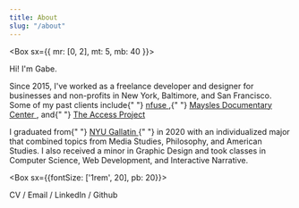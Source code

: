 ```yaml
---
title: About
slug: "/about"
---
```



<Box sx={{ mr: [0, 2], mt: 5, mb: 40 }}>
  <p>Hi! I'm Gabe.</p>
  <p>
    Since 2015, I've worked as a freelance developer and designer for
    businesses and non-profits in New York, Baltimore, and San Francisco. Some
    of my past clients include{" "}
    <a
      target="_blank"
      rel="noopener noreferrer"
      href="https://nfusemagnesium.com"
    >
      nfuse
    </a>
    ,{" "}
    <a target="_blank" rel="noopener noreferrer" href="https://www.maysles.org">
      Maysles Documentary Center
    </a>
    , and{" "}
    <a
      target="_blank"
      rel="noopener noreferrer"
      href="https://accessprojectca.org"
    >
      The Access Project
    </a>
  </p>

  <p>
    I graduated from{" "}
    <a
      target="_blank"
      rel="noopener noreferrer"
      href="https://gallatin.nyu.edu"
    >
      NYU Gallatin
    </a>{" "}
    in 2020 with an individualized major that combined topics from Media
    Studies, Philosophy, and American Studies. I also received a minor in
    Graphic Design and took classes in Computer Science, Web Development, and
    Interactive Narrative.
  </p>
</Box>

<Box sx={{fontSize: ['1rem', 20], pb: 20}}>
  <Link
    target="_blank"
    rel="noopener noreferrer"
    href={`/Resume-2022.pdf`}
    >
    CV
  </Link>
  <Text sx={{color: 'muted'}}> / </Text>
  <Link
    href="mailto:contact@gabedonner.com"
    >
    Email
  </Link>
  <Text sx={{color: 'muted'}}> / </Text>

  <Link
    target="_blank"
    rel="noopener noreferrer"
    href="https://www.linkedin.com/in/gabedonner/"
    >
    LinkedIn
  </Link>
  <Text sx={{color: 'muted'}}> / </Text>
  <Link
    target="_blank"
    rel="noopener noreferrer"
    href="https://github.com/gabedonner/"
    >
    Github
  </Link>
</Box>